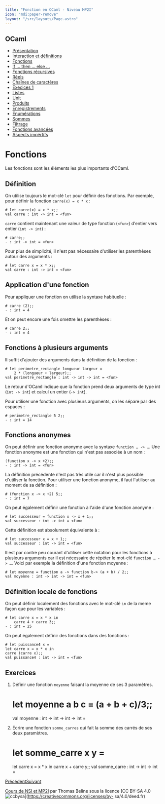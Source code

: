 ```yaml
---
title: "Fonction en OCaml - Niveau MP2I"
icon: "mdi:paper-remove"
layout: "/src/layouts/Page.astro"
---
```

 
## OCaml

  * [Présentation](.)
  * [Interaction et définitions](interaction-definition)
  * [Fonctions](fonctions)
  * [If … then … else …](if-then-else)
  * [Fonctions récursives](fonctions-recursives)
  * [Réels](reels)
  * [Chaînes de caractères](string)
  * [Execices 1](exercices-1)
  * [Listes](listes)
  * [Unit](unit)
  * [Produits](produits)
  * [Enregistrements](enregistrements)
  * [Énumérations](enumerations)
  * [Sommes](sommes)
  * [Filtrage](filtrage)
  * [Fonctions avancées](fonctions-avancees)
  * [Aspects impértifs](aspects-imperatifs)

# Fonctions

Les fonctions sont les éléments les plus importants d'OCaml.

## Définition

On utilise toujours le mot-clé `let` pour définir des fonctions. Par exemple,
pour définir la fonction `carre(x) = x * x` :

    
    
    # let carre(x) = x * x;;
    val carre : int -> int = <fun>

`carre` contient maintenant une valeur de type fonction (`<fun>`) d'entier
vers entier (`int -> int`) :

    
    
    # carre;;
    - : int -> int = <fun>

Pour plus de simplicité, il n'est pas nécessaire d'utiliser les parenthèses
autour des arguments :

    
    
    # let carre x = x * x;;
    val carre : int -> int = <fun>

## Application d'une fonction

Pour appliquer une fonction on utilise la syntaxe habituelle :

    
    
    # carre (2);;
    - : int = 4

Et on peut encore une fois omettre les parenthèses :

    
    
    # carre 2;;
    - : int = 4

## Fonctions à plusieurs arguments

Il suffit d'ajouter des arguments dans la définition de la fonction :

    
    
    # let perimetre_rectangle longueur largeur =
    	2 * (longueur + largeur);;
    val perimetre_rectangle : int -> int -> int = <fun>

Le retour d'OCaml indique que la fonction prend deux arguments de type int
(`int -> int`) et calcul un entier (`-> int`).

Pour utiliser une fonction avec plusieurs arguments, on les sépare par des
espaces :

    
    
    # perimetre_rectangle 5 2;;
    - : int = 14

## Fonctions anonymes

On peut définir une fonction anonyme avec la syntaxe `function … -> …`. Une
fonction anonyme est une fonction qui n'est pas associée à un nom :

    
    
    (function x -> x +2);;
    - : int -> int = <fun>

La définition précédente n'est pas très utile car il n'est plus possible
d'utiliser la fonction. Pour utiliser une fonction anonyme, il faut l'utiliser
au moment de sa définition :

    
    
    # (function x -> x +2) 5;;
    - : int = 7

On peut également définir une fonction à l'aide d'une fonction anonyme :

    
    
    # let successeur = function x -> x + 1;;
    val successeur : int -> int = <fun>

Cette définition est absolument équivalente à :

    
    
    # let successeur x = x + 1;;
    val successeur : int -> int = <fun>

Il est par contre peu courant d'utiliser cette notation pour les fonctions à
plusieurs arguments car il est nécessaire de répéter le mot-clé `function … ->
…`. Voici par exemple la définition d'une fonction moyenne :

    
    
    # let moyenne = function a -> function b-> (a + b) / 2;;
    val moyenne : int -> int -> int = <fun>

## Définition locale de fonctions

On peut définir localement des fonctions avec le mot-clé `in` de la meme façon
que pour les variables :

    
    
    # let carre x = x * x in
    	carre 4 + carre 3;;
    - : int = 25

On peut également définir des fonctions dans des fonctions :

    
    
    # let puissance4 x =
    let carre x = x * x in
    carre (carre x);;
    val puissance4 : int -> int = <fun>

## Exercices

1. Définir une fonction `moyenne` faisant la moyenne de ses 3 paramètres.

    
    
    # let moyenne a b c = (a + b + c)/3;;
    val moyenne : int -> int -> int -> int = <fun>

2. Écrire une fonction `somme_carres` qui fait la somme des carrés de ses
deux paramètres.

    
    
    # let somme_carre x y =
    let carre x = x * x in
    carre x + carre y;;
    val somme_carre : int -> int -> int = <fun>

[Précédent](interaction-definition)[Suivant](if-then-else)

[Cours de NSI et MP2I](https://kxs.fr/cours/) par Thomas Beline sous la
licence [CC BY-SA 4.0
![ccbysa](//cours/ccbysa.svg)](https://creativecommons.org/licenses/by-
sa/4.0/deed.fr)

